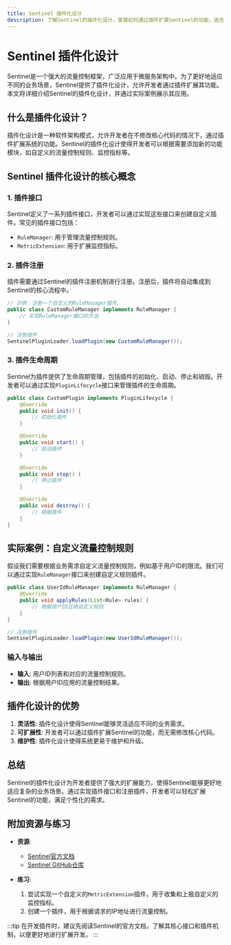 ```yaml
---
title: Sentinel 插件化设计
description: 了解Sentinel的插件化设计，掌握如何通过插件扩展Sentinel的功能，适合初学者。
---
```


# Sentinel 插件化设计

Sentinel是一个强大的流量控制框架，广泛应用于微服务架构中。为了更好地适应不同的业务场景，Sentinel提供了插件化设计，允许开发者通过插件扩展其功能。本文将详细介绍Sentinel的插件化设计，并通过实际案例展示其应用。

## 什么是插件化设计？

插件化设计是一种软件架构模式，允许开发者在不修改核心代码的情况下，通过插件扩展系统的功能。Sentinel的插件化设计使得开发者可以根据需要添加新的功能模块，如自定义的流量控制规则、监控指标等。

## Sentinel 插件化设计的核心概念

### 1. 插件接口

Sentinel定义了一系列插件接口，开发者可以通过实现这些接口来创建自定义插件。常见的插件接口包括：

- `RuleManager`: 用于管理流量控制规则。
- `MetricExtension`: 用于扩展监控指标。

### 2. 插件注册

插件需要通过Sentinel的插件注册机制进行注册。注册后，插件将自动集成到Sentinel的核心流程中。

```java
// 示例：注册一个自定义的RuleManager插件
public class CustomRuleManager implements RuleManager {
    // 实现RuleManager接口的方法
}

// 注册插件
SentinelPluginLoader.loadPlugin(new CustomRuleManager());
```

### 3. 插件生命周期

Sentinel为插件提供了生命周期管理，包括插件的初始化、启动、停止和销毁。开发者可以通过实现`PluginLifecycle`接口来管理插件的生命周期。

```java
public class CustomPlugin implements PluginLifecycle {
    @Override
    public void init() {
        // 初始化插件
    }

    @Override
    public void start() {
        // 启动插件
    }

    @Override
    public void stop() {
        // 停止插件
    }

    @Override
    public void destroy() {
        // 销毁插件
    }
}
```

## 实际案例：自定义流量控制规则

假设我们需要根据业务需求自定义流量控制规则，例如基于用户ID的限流。我们可以通过实现`RuleManager`接口来创建自定义规则插件。

```java
public class UserIdRuleManager implements RuleManager {
    @Override
    public void applyRules(List<Rule> rules) {
        // 根据用户ID应用自定义规则
    }
}

// 注册插件
SentinelPluginLoader.loadPlugin(new UserIdRuleManager());
```

### 输入与输出

- **输入**: 用户ID列表和对应的流量控制规则。
- **输出**: 根据用户ID应用的流量控制结果。

## 插件化设计的优势

1. **灵活性**: 插件化设计使得Sentinel能够灵活适应不同的业务需求。
2. **可扩展性**: 开发者可以通过插件扩展Sentinel的功能，而无需修改核心代码。
3. **维护性**: 插件化设计使得系统更易于维护和升级。

## 总结

Sentinel的插件化设计为开发者提供了强大的扩展能力，使得Sentinel能够更好地适应复杂的业务场景。通过实现插件接口和注册插件，开发者可以轻松扩展Sentinel的功能，满足个性化的需求。

## 附加资源与练习

- **资源**:
  - [Sentinel官方文档](https://sentinelguard.io/)
  - [Sentinel GitHub仓库](https://github.com/alibaba/Sentinel)

- **练习**:
  1. 尝试实现一个自定义的`MetricExtension`插件，用于收集和上报自定义的监控指标。
  2. 创建一个插件，用于根据请求的IP地址进行流量控制。

:::tip
在开发插件时，建议先阅读Sentinel的官方文档，了解其核心接口和插件机制，以便更好地进行扩展开发。
:::